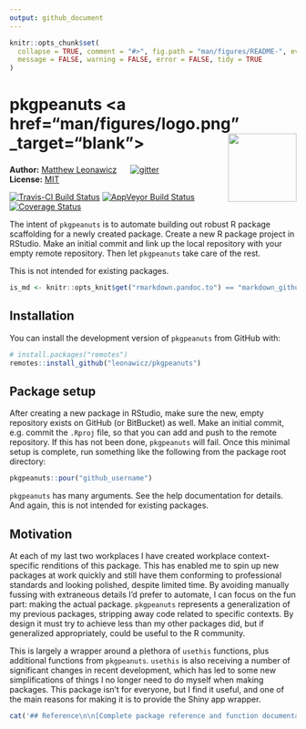 ```yaml
---
output: github_document
---
```


<!-- README.md is generated from README.Rmd. Please edit that file -->

```r
knitr::opts_chunk$set(
  collapse = TRUE, comment = "#>", fig.path = "man/figures/README-", eval = TRUE,
  message = FALSE, warning = FALSE, error = FALSE, tidy = TRUE
)
```

# pkgpeanuts <a href="man/figures/logo.png" _target="blank"><img src="man/figures/logo.png" style="margin-left:10px;margin-bottom:5px;" width="120" align="right"></a>
**Author:** [Matthew Leonawicz](https://leonawicz.github.io/blog/) <a href="https://orcid.org/0000-0001-9452-2771" target="orcid.widget">
<image class="orcid" src="https://members.orcid.org/sites/default/files/vector_iD_icon.svg" height="16"></a>
[![gitter](https://img.shields.io/badge/GITTER-join%20chat-green.svg)](https://gitter.im/leonawicz/pkgpeanuts)
<br/>
**License:** [MIT](https://opensource.org/licenses/MIT)<br/>

[![Travis-CI Build Status](https://travis-ci.org/leonawicz/pkgpeanuts.svg?branch=master)](https://travis-ci.org/leonawicz/pkgpeanuts)
[![AppVeyor Build Status](https://ci.appveyor.com/api/projects/status/github/leonawicz/pkgpeanuts?branch=master&svg=true)](https://ci.appveyor.com/project/leonawicz/pkgpeanuts)
[![Coverage Status](https://img.shields.io/codecov/c/github/leonawicz/pkgpeanuts/master.svg)](https://codecov.io/github/leonawicz/pkgpeanuts?branch=master)

The intent of `pkgpeanuts` is to automate building out robust R package scaffolding for a newly created package. Create a new R package project in RStudio. Make an initial commit and link up the local repository with your empty remote repository. Then let `pkgpeanuts` take care of the rest.

This is not intended for existing packages.

```r
is_md <- knitr::opts_knit$get("rmarkdown.pandoc.to") == "markdown_github-ascii_identifiers"
```

## Installation

You can install the development version of `pkgpeanuts` from GitHub with:

``` r
# install.packages("remotes")
remotes::install_github("leonawicz/pkgpeanuts")
```

## Package setup

After creating a new package in RStudio, make sure the new, empty repository exists on GitHub (or BitBucket) as well. Make an initial commit, e.g. commit the `.Rproj` file, so that you can add and push to the remote repository. If this has not been done, `pkgpeanuts` will fail. Once this minimal setup is complete, run something like the following from the package root directory:

```r
pkgpeanuts::pour("github_username")
```

`pkgpeanuts` has many arguments. See the help documentation for details. And again, this is not intended for existing packages.

## Motivation

At each of my last two workplaces I have created workplace context-specific renditions of this package. This has enabled me to spin up new packages at work quickly and still have them conforming to professional standards and looking polished, despite limited time. By avoiding manually fussing with extraneous details I'd prefer to automate, I can focus on the fun part: making the actual package. `pkgpeanuts` represents a generalization of my previous packages, stripping away code related to specific contexts. By design it must try to achieve less than my other packages did, but if generalized appropriately, could be useful to the R community.

This is largely a wrapper around a plethora of `usethis` functions, plus additional functions from `pkgpeanuts`. `usethis` is also receiving a number of significant changes in recent development, which has led to some new simplifications of things I no longer need to do myself when making packages. This package isn't for everyone, but I find it useful, and one of the main reasons for making it is to provide the Shiny app wrapper.

```r
cat('## Reference\n\n[Complete package reference and function documentation](https://leonawicz.github.io/pkgpeanuts/)')
```
